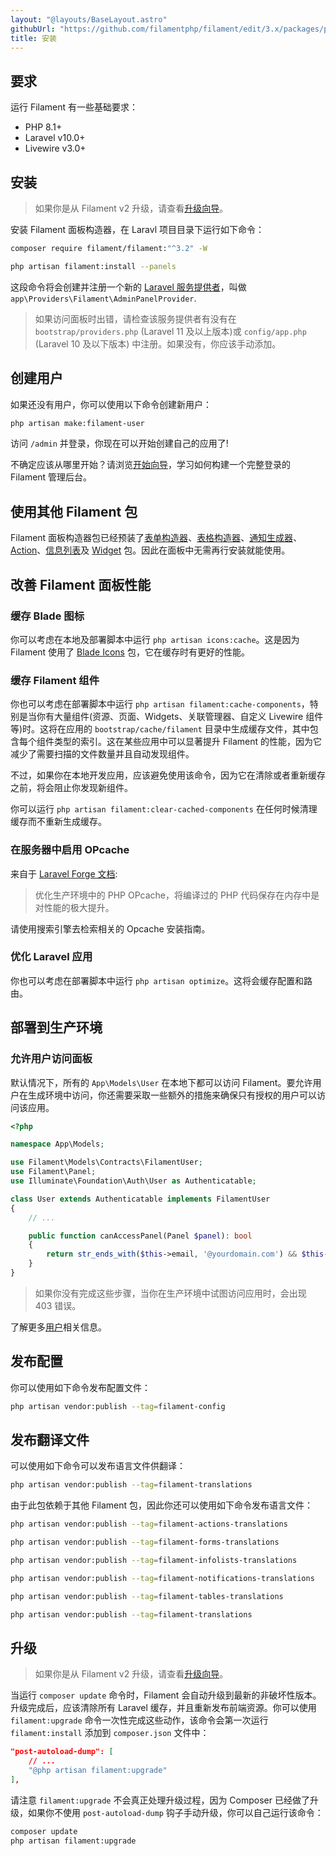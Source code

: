 ```yaml
---
layout: "@layouts/BaseLayout.astro"
githubUrl: "https://github.com/filamentphp/filament/edit/3.x/packages/panels/docs/01-installation.md"
title: 安装
---
```


## 要求

运行 Filament 有一些基础要求：

- PHP 8.1+
- Laravel v10.0+
- Livewire v3.0+

## 安装

> 如果你是从 Filament v2 升级，请查看[升级向导](upgrade-guide)。

安装 Filament 面板构造器，在 Laravl 项目目录下运行如下命令：

```bash
composer require filament/filament:"^3.2" -W

php artisan filament:install --panels
```

这段命令将会创建并注册一个新的 [Laravel 服务提供者](https://laravel.com/docs/providers)，叫做 `app\Providers\Filament\AdminPanelProvider`.

> 如果访问面板时出错，请检查该服务提供者有没有在 `bootstrap/providers.php` (Laravel 11 及以上版本)或 `config/app.php` (Laravel 10 及以下版本) 中注册。如果没有，你应该手动添加。

## 创建用户

如果还没有用户，你可以使用以下命令创建新用户：

```bash
php artisan make:filament-user
```

访问 `/admin` 并登录，你现在可以开始创建自己的应用了! 

不确定应该从哪里开始？请浏览[开始向导](getting-started)，学习如何构建一个完整登录的 Filament 管理后台。

## 使用其他 Filament 包

Filament 面板构造器包已经预装了[表单构造器](/docs/zh-CN/3.x/forms/installation)、[表格构造器](/docs/zh-CN/3.x/tables/installation)、[通知生成器](/docs/zh-CN/3.x/notifications/installation)、[Action](/docs/zh-CN/3.x/actions/installation)、[信息列表](/docs/zh-CN/3.x/infolists/installation)及 [Widget](/docs/zh-CN/3.x/widgets/installation) 包。因此在面板中无需再行安装就能使用。

## 改善 Filament 面板性能

### 缓存 Blade 图标

你可以考虑在本地及部署脚本中运行 `php artisan icons:cache`。这是因为 Filament 使用了 [Blade Icons](https://blade-ui-kit.com/blade-icons) 包，它在缓存时有更好的性能。

### 缓存 Filament 组件

你也可以考虑在部署脚本中运行 `php artisan filament:cache-components`，特别是当你有大量组件(资源、页面、Widgets、关联管理器、自定义 Livewire 组件等)时。这将在应用的 `bootstrap/cache/filament` 目录中生成缓存文件，其中包含每个组件类型的索引。这在某些应用中可以显著提升 Filament 的性能，因为它减少了需要扫描的文件数量并且自动发现组件。

不过，如果你在本地开发应用，应该避免使用该命令，因为它在清除或者重新缓存之前，将会阻止你发现新组件。

你可以运行 `php artisan filament:clear-cached-components` 在任何时候清理缓存而不重新生成缓存。

### 在服务器中启用 OPcache

来自于 [Laravel Forge 文档](https://forge.laravel.com/docs/servers/php.html#opcache):

> 优化生产环境中的 PHP OPcache，将编译过的 PHP 代码保存在内存中是对性能的极大提升。

请使用搜索引擎去检索相关的 Opcache 安装指南。

### 优化 Laravel 应用

你也可以考虑在部署脚本中运行 `php artisan optimize`。这将会缓存配置和路由。

## 部署到生产环境

### 允许用户访问面板

默认情况下，所有的 `App\Models\User` 在本地下都可以访问 Filament。要允许用户在生成环境中访问，你还需要采取一些额外的措施来确保只有授权的用户可以访问该应用。

```php
<?php

namespace App\Models;

use Filament\Models\Contracts\FilamentUser;
use Filament\Panel;
use Illuminate\Foundation\Auth\User as Authenticatable;

class User extends Authenticatable implements FilamentUser
{
    // ...

    public function canAccessPanel(Panel $panel): bool
    {
        return str_ends_with($this->email, '@yourdomain.com') && $this->hasVerifiedEmail();
    }
}
```

> 如果你没有完成这些步骤，当你在生产环境中试图访问应用时，会出现 403 错误。

了解更多[用户](users)相关信息。

## 发布配置

你可以使用如下命令发布配置文件：

```bash
php artisan vendor:publish --tag=filament-config
```

## 发布翻译文件

可以使用如下命令可以发布语言文件供翻译：

```bash
php artisan vendor:publish --tag=filament-translations
```

由于此包依赖于其他 Filament 包，因此你还可以使用如下命令发布语言文件：

```bash
php artisan vendor:publish --tag=filament-actions-translations

php artisan vendor:publish --tag=filament-forms-translations

php artisan vendor:publish --tag=filament-infolists-translations

php artisan vendor:publish --tag=filament-notifications-translations

php artisan vendor:publish --tag=filament-tables-translations

php artisan vendor:publish --tag=filament-translations
```

## 升级

> 如果你是从 Filament v2 升级，请查看[升级向导](upgrade-guide)。

当运行 `composer update` 命令时，Filament 会自动升级到最新的非破坏性版本。升级完成后，应该清除所有 Laravel 缓存，并且重新发布前端资源。你可以使用 `filament:upgrade` 命令一次性完成这些动作，该命令会第一次运行 `filament:install` 添加到 `composer.json` 文件中：

```json
"post-autoload-dump": [
    // ...
    "@php artisan filament:upgrade"
],
```

请注意 `filament:upgrade` 不会真正处理升级过程，因为 Composer 已经做了升级，如果你不使用 `post-autoload-dump` 钩子手动升级，你可以自己运行该命令：

```bash
composer update
php artisan filament:upgrade
```
